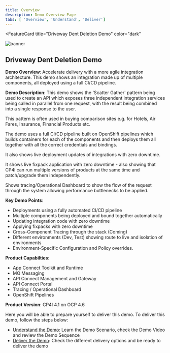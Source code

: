 ```yaml
---
title: Overview
description: Demo Overview Page
tabs: [ 'Overview', 'Understand', 'Deliver']
---
```



<FeatureCard
  title="Driveway Dent Deletion Demo"
  color="dark"
  >

![banner](images/car-dent2.jpg)

</FeatureCard>

## Driveway Dent Deletion Demo

**Demo Overview**: Accelerate delivery with a more agile integration architecture. This demo shows an integration made up of multiple components, all deployed using a full CI/CD pipeline.

**Demo Description**: This demo shows the 'Scatter Gather' pattern being used to create an API which exposes three independent integration services being called in parallel from one request, with the result being combined into a single response to the user.

This pattern is often used in buying comparison sites e.g. for Hotels, Air Fares, Insurance, Financial Products etc.

The demo uses a full CI/CD pipeline built on OpenShift pipelines which builds containers for each of the components and then deploys them all together with all the correct credentials and bindings.

It also shows live deployment updates of integrations with zero downtime.

It shows live fixpack application with zero downtime - also showing that CP4i can run multiple versions of products at the same time and patch/upgrade them independently.

Shows tracing/Operational Dashboard to show the flow of the request through the system allowing performance bottlenecks to be applied.

**Key Demo Points**:
  - Deployments using a fully automated CI/CD pipeline
  - Multiple components being deployed and bound together automatically
  - Updating integration code with zero downtime
  - Applying fixpacks with zero downtime
  - Cross-Component Tracing through the stack (Coming)
  - Different environments (Dev, Test) showing route to live and isolation of environments
  - Environment-Specific Configuration and Policy overrides.

**Product Capabilties**:
  - App Connect Toolkit and Runtime
  - MQ Messaging
  - API Connect Management and Gateway
  - API Connect Portal
  - Tracing / Operational Dashboard
  - OpenShift Pipelines

**Product Version**: CP4I 4.1 on OCP 4.6

Here you will be able to prepare yourself to deliver this demo. To deliver this demo, follow the steps below:

- [Understand the Demo](/demos/car-repair/understand): Learn the Demo Scenario, check the Demo Video and review the Demo Sequence
- [Deliver the Demo](/demos/car-repair/setup): Check the different delivery options and be ready to deliver the demo
